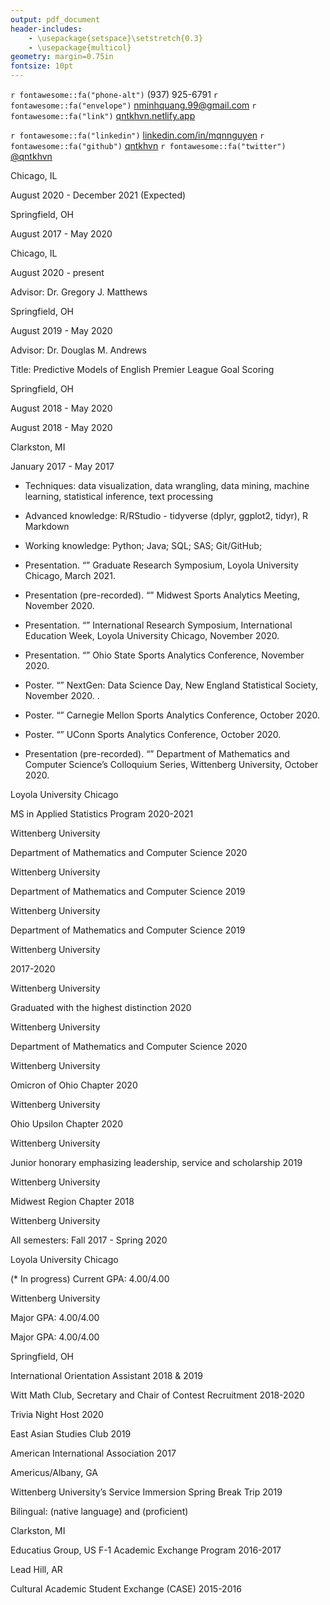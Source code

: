 ```yaml
---
output: pdf_document
header-includes:
    - \usepackage{setspace}\setstretch{0.3}
    - \usepackage{multicol}
geometry: margin=0.75in
fontsize: 10pt
---
```


\sffamily

\pagestyle{empty}

\center \LARGE \textbf{Ngoc Minh Quang Nguyen}

\normalsize

`r fontawesome::fa("phone-alt")` (937) 925-6791 \qquad
`r fontawesome::fa("envelope")` <nminhquang.99@gmail.com> \qquad
`r fontawesome::fa("link")` [qntkhvn.netlify.app](https://qntkhvn.netlify.app)

`r fontawesome::fa("linkedin")` [linkedin.com/in/mqnnguyen](https://www.linkedin.com/in/mqnnguyen) \qquad
`r fontawesome::fa("github")` [qntkhvn](https://github.com/qntkhvn) \qquad
`r fontawesome::fa("twitter")` [\@qntkhvn](https://twitter.com/qntkhvn) \qquad

<!-- ## Contact Information -->

<!-- -   Born: August 6, 1999, Nha Trang, Khanh Hoa, Vietnam -->

<!-- -   Nationality: Vietnamese -->

<!-- -   US Visa Status: F-1 (Full-time Academic Student) -->

\raggedright

\vspace{\baselineskip}
\vspace{\baselineskip}
\vspace{\baselineskip}
\large \textbf{EDUCATION}
\hrulefill
\normalsize
\vspace{\baselineskip}
    
\textbf{Loyola University Chicago} \hspace*{\fill} Chicago, IL

\textbf{Master of Science, Applied Statistics} \hspace*{\fill} August 2020 - December 2021 (Expected)
\begin{itemize}
\item Current GPA: 4.00/4.00 
\end{itemize}

\vspace{2mm}

\textbf{Wittenberg University} \hspace*{\fill} Springfield, OH

\textbf{Bachelor of Science, Mathematics and Data Science} \hspace*{\fill} August 2017 - May 2020
\begin{itemize}
\item Summa Cum Laude; GPA: 3.97/4.00
\item Departmental Honors in Mathematics
\item Phi Beta Kappa and Pi Mu Epsilon
\end{itemize}
    
<!-- ## Research Interests -->

<!-- \begin{itemize} -->
<!--     \item[] Sports Analytics; Data Visualization; R Packages; Mathematical Statistics. -->
<!-- \end{itemize} -->

\vspace{\baselineskip}
\vspace{\baselineskip}
\vspace{\baselineskip}
\large \textbf{RESEARCH EXPERIENCE}
\hrulefill
\normalsize
\vspace{\baselineskip}

\textbf{Loyola University Chicago} \hspace*{\fill} Chicago, IL

\textbf{Graduate Research Assistant} \hspace*{\fill} August 2020 - present

Advisor: Dr. Gregory J. Matthews

\begin{itemize} 
\item Estimated the aging curves in baseball using multiple imputation with a hierarchical structure.
\end{itemize}

<!-- \textit{Estimating Aging Curves in Baseball using Multiple Imputation}. Advised by Dr. Gregory J. Matthews. -->

\vspace{2mm}

\textbf{Wittenberg University} \hspace*{\fill} Springfield, OH

\textbf{Senior Honors Thesis} \hspace*{\fill} August 2019 - May 2020

Advisor: Dr. Douglas M. Andrews

Title: Predictive Models of English Premier League Goal Scoring

\begin{itemize} 
\item Determined the consistency between the properties of goal scoring (number of goals, time between goals, time location of goals) in the EPL and the key distributions of the Poisson process (Poisson, exponential, uniform.)
\item Utilized Poisson regression to simulate and predict the outcomes for a Premier League season. Explored various team metrics including the chances of winning the league title and getting relegated.
\end{itemize}

<!-- \begin{itemize}  -->
<!--     \item Wittenberg University, Department of Mathematics and Computer Science, Springfield, Ohio -->
<!--     \item[] Senior Honors Thesis Research \hspace*{\fill} August 2019 - May 2020 -->
<!--     \item[] \textit{Predictive Models of English Premier League Goal Scoring}. Advised by Dr. Douglas M. Andrews. -->
<!-- \end{itemize} -->

\vspace{\baselineskip}
\vspace{\baselineskip}
\vspace{\baselineskip}
\large \textbf{WORK EXPERIENCE}
\hrulefill
\normalsize
\vspace{\baselineskip}

\textbf{Wittenberg University} \hspace*{\fill} Springfield, OH

\textbf{Math Workshop Head Tutor} \hspace*{\fill} August 2018 - May 2020

\begin{itemize}

\item Tutored all levels of Mathematics and Statistics/Data Science; and introductory levels of Computer Science, Economics, and Chemistry.  Worked with students one-on-one as well as in small groups.

\item Coordinated annual GRE Quantitative training sessions. Created basic math skills assessment worksheets for introductory-level Statistics classes.

\item Performed daily updates on student activity tracking database. Analyzed time data and fixed bad time entries.

\item Assisted the director with the transition to remote tutoring and implementing new video conferencing platform.

\end{itemize}

\vspace{2mm}

\textbf{Faculty Aide (Teaching/Research Assistant)} \hspace*{\fill} August 2018 - May 2020

\begin{itemize}

\item Provided aid to Dr. Sunny Jeong with Business courses including International Business, Business Research Methods, Global Social Entrepreneurship, and Business Ethics and Leadership.

\item Updated course websites, created and graded online assignments, and compiled student grades.

\item Participated in professor’s research on finding new literature and resources. Developed new learning case studies and reading questions.    
    
\end{itemize}

\vspace{2mm}

\textbf{Clarkston Senior High School} \hspace*{\fill} Clarkston, MI

\textbf{S.U.M. (Student Understanding Math) Assistant} \hspace*{\fill} January 2017 - May 2017

\begin{itemize}

\item Facilitated daily Algebra II lessons and assisted students with in-class materials and homework assignments.

\end{itemize}

\vspace{\baselineskip}
\vspace{\baselineskip}
\vspace{\baselineskip}
\large \textbf{COMPUTING SKILLS}
\hrulefill
\normalsize
\vspace{\baselineskip}

-   Techniques: data visualization, data wrangling, data mining, machine learning, statistical inference, text processing

-   Advanced knowledge: R/RStudio - tidyverse (dplyr, ggplot2, tidyr), R Markdown

-   Working knowledge: Python; Java; SQL; SAS; Git/GitHub; \LaTeX

\vspace{\baselineskip}
\vspace{\baselineskip}
\vspace{\baselineskip}
\large \textbf{PRESENTATIONS \& POSTERS}
\hrulefill
\normalsize
\vspace{\baselineskip}

-   Presentation. "\textit{Poisson Modeling and Predicting English Premier League Goal Scoring.}" Graduate Research Symposium, Loyola University Chicago, March 2021.

-   Presentation (pre-recorded). "\textit{Poisson Modeling and Predicting English Premier League Goal Scoring.}" Midwest Sports Analytics Meeting, November 2020.

-   Presentation. "\textit{Poisson Modeling and Predicting English Premier League Goal Scoring.}" International Research Symposium, International Education Week, Loyola University Chicago, November 2020.

-   Presentation. "\textit{Poisson Modeling and Predicting English Premier League Goal Scoring.}" Ohio State Sports Analytics Conference, November 2020.

-   Poster. "\textit{Poisson Modeling and Predicting English Premier League Goal Scoring.}" NextGen: Data Science Day, New England Statistical Society, November 2020. \textbf{Poster Competition Co-Winner, Undergrad/MS Group}.

-   Poster. "\textit{Poisson Modeling and Predicting English Premier League Goal Scoring.}" Carnegie Mellon Sports Analytics Conference, October 2020.

-   Poster. "\textit{Poisson Modeling and Predicting English Premier League Goal Scoring.}" UConn Sports Analytics Conference, October 2020.

-   Presentation (pre-recorded). "\textit{Something Fishy About Manchester United’s Distribution of Goals Scored.}" Department of Mathematics and Computer Science’s Colloquium Series, Wittenberg University, October 2020.

\vspace{\baselineskip}
\vspace{\baselineskip}
\vspace{\baselineskip}
\large \textbf{AWARDS}
\hrulefill
\normalsize
\vspace{\baselineskip}

\textbf{Merit Award} \hspace*{\fill} Loyola University Chicago

MS in Applied Statistics Program \hspace*{\fill} 2020-2021

\vspace{2mm}

\textbf{The Charles and Elsie Little Mathematics Award} \hspace*{\fill} Wittenberg University

Department of Mathematics and Computer Science \hspace*{\fill} 2020

\begin{itemize}
\item Awarded to the most outstanding senior mathematics and data science majors.
\end{itemize}

\vspace{2mm}
    
\textbf{Mathematics 202 Award} \hspace*{\fill} Wittenberg University

Department of Mathematics and Computer Science \hspace*{\fill} 2019

\begin{itemize}
\item Awarded to an outstanding first-year student in the introductory calculus sequence.
\end{itemize}

\vspace{2mm}
    
\textbf{Textbook Award} \hspace*{\fill} Wittenberg University

Department of Mathematics and Computer Science \hspace*{\fill} 2019

\begin{itemize}
\item Awarded to first-year students majoring in the Department of Mathematics and Computer Science.
\end{itemize}

\vspace{2mm}
    
\textbf{International Student Scholarship and} \hspace*{\fill} Wittenberg University

\textbf{International Student Grant Program} \hspace*{\fill} 2017-2020

\vspace{\baselineskip}
\vspace{\baselineskip}
\vspace{\baselineskip}
\large \textbf{HONORS}
\hrulefill
\normalsize
\vspace{\baselineskip}

\textbf{Summa Cum Laude} \hspace*{\fill} Wittenberg University

Graduated with the highest distinction \hspace*{\fill} 2020

\vspace{2mm}

\textbf{Departmental Honors in Mathematics} \hspace*{\fill} Wittenberg University

Department of Mathematics and Computer Science \hspace*{\fill} 2020

\vspace{2mm}
    
\textbf{Phi Beta Kappa} \hspace*{\fill} Wittenberg University

Omicron of Ohio Chapter \hspace*{\fill} 2020

\vspace{2mm}

\textbf{Pi Mu Epsilon} \hspace*{\fill} Wittenberg University

Ohio Upsilon Chapter \hspace*{\fill} 2020

\vspace{2mm}

\textbf{Pick and Pen} \hspace*{\fill} Wittenberg University

Junior honorary emphasizing leadership, service and
scholarship \hspace*{\fill} 2019

\vspace{2mm}

\textbf{Phi Eta Sigma} \hspace*{\fill} Wittenberg University

Midwest Region Chapter \hspace*{\fill} 2018

\vspace{2mm}

\textbf{Dean's List} \hspace*{\fill} Wittenberg University

 \hspace*{\fill} All semesters: Fall 2017 - Spring 2020
    
<!-- -   Other Honors -->

<!--     -   The Charles E. Chatfield Global Awareness Award Nominee, Wittenberg University, Spring 2020 -->

<!--     -   Homecoming Royalty Nominee, Wittenberg University, Fall 2019 -->

\vspace{\baselineskip}
\vspace{\baselineskip}
\vspace{\baselineskip}
\large \textbf{COURSEWORK}
\hrulefill
\normalsize
\vspace{\baselineskip}

\textbf{Graduate} \hspace*{\fill} Loyola University Chicago

\textbf{Statistics} (\* In progress) \hspace*{\fill} Current GPA: 4.00/4.00

\vspace{1mm}

\begin{multicols}{2}
\begin{itemize}
\item Predictive Analytics*
\item Statistical Computation and Simulation*
\item Statistical Consulting*
\item Statistical Design and Analysis of Experiments*
\item Advanced Statistical Inference (Independent Study)
\item Nonparametric Statistics 
\item Categorical Data Analysis
\item Probability \& Mathematical Statistics
\item Applied Regression Analysis 
\item SAS Programming \& Applied Statistics 
\end{itemize}
\end{multicols}

\textbf{Undergraduate} \hspace*{\fill} Wittenberg University

\textbf{Statistics/Data Science} \hspace*{\fill} Major GPA: 4.00/4.00

\vspace{1mm}

\begin{multicols}{2}
\begin{itemize}
\item Mathematical Statistics
\item Univariate Probability
\item Statistical Modeling
\item Introduction to Data Science with R
\item Computer Programming II with Java
\item Computer Programming I with Python
\item Databases
\item Introductory Statistics/Data Analysis
\end{itemize}
\end{multicols}

\textbf{Mathematics} \hspace*{\fill} Major GPA: 4.00/4.00

\vspace{1mm}

\begin{multicols}{2}
\begin{itemize}
\item Graph Theory
\item Real Analysis
\item Abstract Algebra
\item Linear Algebra
\item Multivariable Calculus
\item Differential Equations
\item Foundations of Geometry
\item Discrete Mathematics \& Proofs
\item Calculus II
\item Calculus I
\end{itemize}
\end{multicols}

\vspace{\baselineskip}
\vspace{\baselineskip}
\large \textbf{ACTIVITIES}
\hrulefill
\normalsize
\vspace{\baselineskip}

\textbf{Wittenberg University} \hspace*{\fill} Springfield, OH

\vspace{1mm}

International Orientation Assistant \hspace*{\fill} 2018 \& 2019

\vspace{2mm}

Witt Math Club, Secretary and Chair of Contest Recruitment \hspace*{\fill} 2018-2020

\vspace{1mm}

Trivia Night Host \hspace*{\fill} 2020

\vspace{1mm}

East Asian Studies Club \hspace*{\fill} 2019

\vspace{1mm}

American International Association \hspace*{\fill} 2017

\vspace{2mm}

\vspace{\baselineskip}
\vspace{\baselineskip}
\vspace{\baselineskip}
\large \textbf{COMMUNITY SERVICE}
\hrulefill
\normalsize
\vspace{\baselineskip}

\textbf{The Fuller Center for Housing} \hspace*{\fill} Americus/Albany, GA

Wittenberg University's Service Immersion Spring Break Trip \hspace*{\fill} 2019

\vspace{\baselineskip}
\vspace{\baselineskip}
\vspace{\baselineskip}
\large \textbf{LANGUAGES}
\hrulefill
\normalsize
\vspace{\baselineskip}

Bilingual: \textbf{Vietnamese} (native language) and \textbf{English} (proficient)

\vspace{\baselineskip}
\vspace{\baselineskip}
\vspace{\baselineskip}
\large \textbf{EXCHANGE PROGRAMS}
\hrulefill
\normalsize
\vspace{\baselineskip}

\textbf{Clarkston Senior High School} \hspace*{\fill} Clarkston, MI

Educatius Group, US F-1 Academic Exchange Program \hspace*{\fill} 2016-2017

\vspace{2mm}

\textbf{Lead Hill High School} \hspace*{\fill} Lead Hill, AR

Cultural Academic Student Exchange (CASE) \hspace*{\fill} 2015-2016
